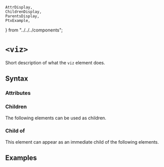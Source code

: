     AttrDisplay,
    ChildrenDisplay,
    ParentsDisplay,
    PtxExample,
} from "../../../components";

# `<viz>`

Short description of what the `viz` element does.

## Syntax

### Attributes

<AttrDisplay name="viz" />

### Children

The following elements can be used as children.

<ChildrenDisplay name="viz" />

### Child of

This element can appear as an immediate child of the following elements.

<ParentsDisplay name="viz" />

## Examples

    
